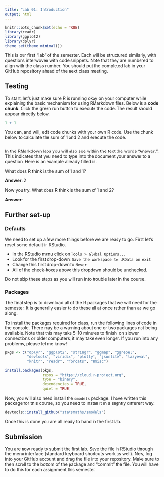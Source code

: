 ```yaml
---
title: "Lab 01: Introduction"
output: html
---
```


```r
knitr::opts_chunk$set(echo = TRUE)
library(readr)
library(ggplot2)
library(dplyr)
theme_set(theme_minimal())
```

This is our first "lab" of the semester. Each will be structured similarly,
with questions interwoven with code snippets. Note that they are numbered to
align with the class number. You should put the completed lab in your GitHub
repository ahead of the next class meeting.

## Testing

To start, let's just make sure R is running okay on your computer while 
explaining the basic mechanism for using RMarkdown files. Below is a **code
chunk**. Click the green run button to execute the code. The result should
appear directly below.

```r
1 + 1
```

You can, and will, edit code chunks with your own R code. Use the chunk below
to calculate the sum of 1 and 2 and execute the code.

```r

```

In the RMarkdown labs you will also see within the text the words "Answer:".
This indicates that you need to type into the document your answer to a 
question. Here is an example already filled in.

What does R think is the sum of 1 and 1?

**Answer**: 2

Now you try. What does R think is the sum of 1 and 2?

**Answer**: 

## Further set-up

### Defaults

We need to set up a few more things before we are ready to go. First let's
reset some default in RStudio.

- In the RStudio menu click on `Tools > Global Options...`
- Look for the first drop-down: `Save the workspace to .RData on exit`
- Change this first drop-down to `Never`
- All of the check-boxes above this dropdown should be unchecked.

Do not skip these steps as you will run into trouble later in the course.

### Packages

The final step is to download all of the R packages that we will
need for the semester. It is generally easier to do these all at
once rather than as we go along.

To install the packages required for class, run the following lines
of code in the console. There may be a warning about one or two
packages not being available. Note that this may take 5-10 minutes
to finish; on slower connections or older computers, it may take even
longer. If you run into any problems, please let me know!

```r
pkgs <- c("dplyr", "ggplot2", "stringr", "ggmap", "ggrepel",
          "devtools", "viridis", "plotly", "jsonlite", "lazyeval",
          "knitr", "readr", "forcats", "Hmisc")

install.packages(pkgs,
                 repos = "https://cloud.r-project.org",
                 type = "binary",
                 dependencies = TRUE,
                 quiet = TRUE)
```

Now, you will also need install the `smodels` package. I have written
this package for this course, so you need to install it in a slightly
different way.

```r
devtools::install_github("statsmaths/smodels")
```

Once this is done you are all ready to hand in the first lab.

## Submission

You are now ready to submit the first lab. Save the file in RStudio through the
menu interface (standard keyboard shortcuts work as well). Now, log into your
GitHub account and drag the file into your repository. Make sure to then scroll
to the bottom of the package and "commit" the file. You will have to do this
for each assignment this semester.
